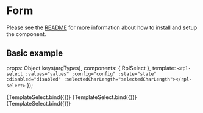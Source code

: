 
<Meta title="Molecules/Form/Select" />

# Form
Please see the [README](https://github.com/dpc-sdp/ripple/blob/master/packages/components/Molecules/Form/README.md) for more information about how to install and setup the component.

## Basic example

  props: Object.keys(argTypes),
  components: { RplSelect },
  template: `<rpl-select :values="values" :config="config" :state="state" :disabled="disabled" :selectedCharLength="selectedCharLength"></rpl-select>`
});

<Canvas>
  <Story
    name="Single"
    args={{
      config: {
        multiselect: false,
        placeholder: 'Select',
        showitems: 4,
        fieldId: 'select',
        label: ''
      },
      selectedCharLength: 20,
      values: [
        { id: 'vic', name: 'Vic' },
        { id: 'nsw', name: 'New South Wales' },
        { id: 'wa', name: 'Western Australia' },
        { id: 'ql', name: 'Queensland' }
      ],
      state: '',
      disabled: false
    }}
  >
    {TemplateSelect.bind({})}
  </Story>
</Canvas>

<Canvas>
  <Story
    name="Disabled"
    args={{
      config: {
        multiselect: false,
        placeholder: 'Select',
        showitems: 4,
        fieldId: 'select',
        label: ''
      },
      selectedCharLength: 20,
      values: [
        { id: 'vic', name: 'Vic' },
        { id: 'nsw', name: 'New South Wales' },
        { id: 'wa', name: 'Western Australia' },
        { id: 'ql', name: 'Queensland' }
      ],
      state: '',
      disabled: true
    }}
  >
    {TemplateSelect.bind({})}
  </Story>
</Canvas>

<Canvas>
  <Story
    name="Multi select"
    args={{
      config: {
        multiselect: true,
        placeholder: 'Select',
        showitems: 2,
        fieldId: 'select',
        label: ''
      },
      selectedCharLength: 20,
      values: [
        { id: '1', name: 'Drive through clinic' },
        { id: '2', name: 'Walk-in clinic' },
        { id: '3', name: 'Hospital' },
        { id: '4', name: 'Pathology clinic' },
        { id: '5', name: 'Open now' },
        { id: '6', name: 'Allows bookings' },
        { id: '7', name: 'No GP referral required' },
        { id: '8', name: 'Testing registration form site' },
        { id: '9', name: 'Testing registration form site 1' },
        { id: '10', name: 'Testing registration form site 2' },
        { id: '11', name: 'Testing registration form site 3' },
      ],
      state: '',
      disabled: false
    }}
  >
    {TemplateSelect.bind({})}
  </Story>
</Canvas>

<ArgsTable of={RplSelect} />
